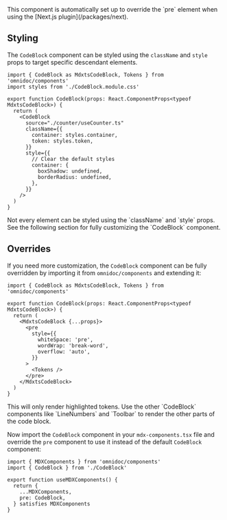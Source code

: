 <Note>
  This component is automatically set up to override the `pre` element when
  using the [Next.js plugin](/packages/next).
</Note>

## Styling

The `CodeBlock` component can be styled using the `className` and `style` props to target specific descendant elements.

```tsx
import { CodeBlock as MdxtsCodeBlock, Tokens } from 'omnidoc/components'
import styles from './CodeBlock.module.css'

export function CodeBlock(props: React.ComponentProps<typeof MdxtsCodeBlock>) {
  return (
    <CodeBlock
      source="./counter/useCounter.ts"
      className={{
        container: styles.container,
        token: styles.token,
      }}
      style={{
        // Clear the default styles
        container: {
          boxShadow: undefined,
          borderRadius: undefined,
        },
      }}
    />
  )
}
```

<Note>
  Not every element can be styled using the `className` and `style` props. See
  the following section for fully customizing the `CodeBlock` component.
</Note>

## Overrides

If you need more customization, the `CodeBlock` component can be fully overridden by importing it from `omnidoc/components` and extending it:

```tsx filename="CodeBlock.tsx"
import { CodeBlock as MdxtsCodeBlock, Tokens } from 'omnidoc/components'

export function CodeBlock(props: React.ComponentProps<typeof MdxtsCodeBlock>) {
  return (
    <MdxtsCodeBlock {...props}>
      <pre
        style={{
          whiteSpace: 'pre',
          wordWrap: 'break-word',
          overflow: 'auto',
        }}
      >
        <Tokens />
      </pre>
    </MdxtsCodeBlock>
  )
}
```

<Note>
  This will only render highlighted tokens. Use the other `CodeBlock` components
  like `LineNumbers` and `Toolbar` to render the other parts of the code block.
</Note>

Now import the `CodeBlock` component in your `mdx-components.tsx` file and override the `pre` component to use it instead of the default `CodeBlock` component:

```tsx filename="02.mdx-components.tsx"
import { MDXComponents } from 'omnidoc/components'
import { CodeBlock } from './CodeBlock'

export function useMDXComponents() {
  return {
    ...MDXComponents,
    pre: CodeBlock,
  } satisfies MDXComponents
}
```
